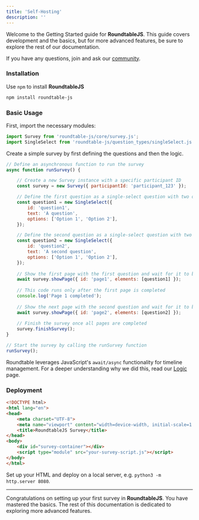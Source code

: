 ```yaml
---
title: 'Self-Hosting'
description: ''
---
```


Welcome to the Getting Started guide for **RoundtableJS**. This guide covers development and the basics, but for more advanced features, be sure to explore the rest of our documentation.

<Tip>If you have any questions, join and ask our [community](https://join.slack.com/t/roundtablejs/shared_invite/zt-2m09n74yv-B~UeGbxSzGMTO3f0qXhRxQ).</Tip>


### Installation

Use `npm` to install **RoundtableJS**

```bash
npm install roundtable-js
```

### Basic Usage

First, import the necessary modules:

```javascript
import Survey from 'roundtable-js/core/survey.js';
import SingleSelect from 'roundtable-js/question_types/singleSelect.js';
```

Create a simple survey by first defining the questions and then the logic.

```javascript
// Define an asynchronous function to run the survey
async function runSurvey() {

    // Create a new Survey instance with a specific participant ID
    const survey = new Survey({ participantId: 'participant_123' });

    // Define the first question as a single-select question with two options
    const question1 = new SingleSelect({
        id: 'question1',
        text: 'A question',
        options: ['Option 1', 'Option 2'],
    });

    // Define the second question as a single-select question with two options
    const question2 = new SingleSelect({
        id: 'question2',
        text: 'A second question',
        options: ['Option 1', 'Option 2'],
    });
    
    // Show the first page with the first question and wait for it to be answered
    await survey.showPage({ id: 'page1', elements: [question1] });
    
    // This code runs only after the first page is completed
    console.log('Page 1 completed');
    
    // Show the next page with the second question and wait for it to be answered
    await survey.showPage({ id: 'page2', elements: [question2] });
    
    // Finish the survey once all pages are completed
    survey.finishSurvey();
}

// Start the survey by calling the runSurvey function
runSurvey();
```

<Tip> Roundtable leverages JavaScript's ```await/async``` functionality for timeline management. For a deeper understanding why we did this, read our [Logic](logic) page. </Tip>

### Deployment

```html
<!DOCTYPE html>
<html lang="en">
<head>
    <meta charset="UTF-8">
    <meta name="viewport" content="width=device-width, initial-scale=1.0">
    <title>RoundtableJS Survey</title>
</head>
<body>
    <div id="survey-container"></div>
    <script type="module" src="your-survey-script.js"></script>
</body>
</html>
```

Set up your HTML and deploy on a local server, e.g. `python3 -m http.server 8080`.

---

Congratulations on setting up your first survey in **RoundtableJS**. You have mastered the basics. The rest of this documentation is dedicated to exploring more advanced features.  